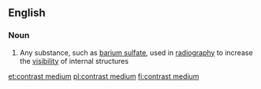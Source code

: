 ==English==

===Noun===
{{wikipedia}}
{{en-noun|head=[[contrast]] [[medium]]|contrast media}}

# {{label|en|medicine}} Any substance, such as [[barium sulfate]], used in [[radiography]] to increase the [[visibility]] of internal structures

[[et:contrast medium]]
[[pl:contrast medium]]
[[fi:contrast medium]]